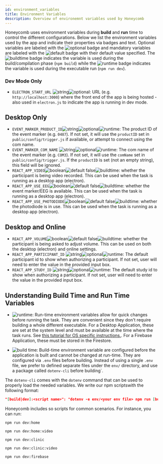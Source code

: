 ---
id: environment_variables
title: Environment Variables
description: Overview of environemnt variables used by Honeycomb
---

Honeycomb uses environment variables during **build** and **run** time to control the different configurations. Below we list the environment variables used by the app and indicate their properties via badges and text. Optional variables are labeled with the ![optional](https://img.shields.io/badge/-optional-yellow) badge and mandatory variables are labeled with the ![default <default-value>](https://img.shields.io/badge/default-<defaultvalue>-yellow) badge with their default value specified. The ![buildtime](https://img.shields.io/badge/-buildtime-blue) badge indicates the variable is used during the build/compilation phase (`npm build`) while the ![runtime](https://img.shields.io/badge/-runtime-purple) badge indicates the variable is used during the executable run (`npm run dev`).

### Dev Mode Only

- `ELECTRON_START_URL` ![string](https://img.shields.io/badge/-string-grey)![optional](https://img.shields.io/badge/-optional-yellow): URL (e.g. `http://localhost:3000`) where the front end of the app is being hosted - also used in `electron.js` to indicate the app is running in dev mode.

## Desktop Only

- `EVENT_MARKER_PRODUCT_ID`![string](https://img.shields.io/badge/-string-grey)![optional](https://img.shields.io/badge/-optional-yellow)![runtime](https://img.shields.io/badge/-runtime-purple): The product ID of the event marker (e.g. `0487`). If not set, it will use the `productID` set in `public/config/trigger.js` if available, or attempt to connect using the com name.
- `EVENT_MARKER_COM_NAME` ![string](https://img.shields.io/badge/-string-grey)![optional](https://img.shields.io/badge/-optional-yellow)![runtime](https://img.shields.io/badge/-runtime-purple): The com name of the event marker (e.g. `COM3`). If not set, it will use the `comName` set in `public/config/trigger.js`. If the `productID` is set (not an empty string), this field will be ignored.
- `REACT_APP_VIDEO`![boolean](https://img.shields.io/badge/-boolean-lightgrey)![default false](https://img.shields.io/badge/default-false-yellow)![buildtime](https://img.shields.io/badge/-buildtime-blue): whether the participant is being video recorded. This can be used when the task is running as a desktop app (electron).
- `REACT_APP_USE_EEG`![boolean](https://img.shields.io/badge/-boolean-lightgrey)![default false](https://img.shields.io/badge/default-false-yellow)![buildtime](https://img.shields.io/badge/-buildtime-blue): whether the event marker/EEG is available. This can be used when the task is running as a desktop app (electron).
- `REACT_APP_USE_PHOTODIODE`![boolean](https://img.shields.io/badge/-boolean-lightgrey)![default false](https://img.shields.io/badge/default-false-yellow)![buildtime](https://img.shields.io/badge/-buildtime-blue): whether the photodiode is in use. This can be used when the task is running as a desktop app (electron).

## Desktop and Online

- `REACT_APP_VOLUME`![boolean](https://img.shields.io/badge/-boolean-lightgrey)![default false](https://img.shields.io/badge/default-false-yellow)![buildtime](https://img.shields.io/badge/-buildtime-blue): whether the participant is being asked to adjust volume. This can be used on both the desktop (electron) and online settings.
- `REACT_APP_PARTICIPANT_ID` ![string](https://img.shields.io/badge/-string-grey)![optional](https://img.shields.io/badge/-optional-yellow)![runtime](https://img.shields.io/badge/-runtime-purple): The default participant id to show when authorizing a participant. If not set, user will need to enter the value in the provided input box.
- `REACT_APP_STUDY_ID` ![string](https://img.shields.io/badge/-string-grey)![optional](https://img.shields.io/badge/-optional-yellow)![runtime](https://img.shields.io/badge/-runtime-purple): The default study id to show when authorizing a participant. If not set, user will need to enter the value in the provided input box.

## Understanding Build Time and Run Time Variables

- ![runtime](https://img.shields.io/badge/-runtime-purple): Run-time environment variables allow for quick changes before running the task. They are convenient since they don't require building a whole different executable. For a Desktop Application, these are set at the system level and must be available at the time where the task runs. See [this tutorial for OS specific instructions.](https://www.imatest.com/docs/editing-system-environment-variables/#Windows). For a Firebase Application, these must be stored in the Firestore.

- ![build time](https://img.shields.io/badge/-buildtime-blue): Build-time environment variable are configured before the application is built and cannot be changed at run-time. They are configured via `.env` files before building. Instead of using a single `.env` file, we prefer to defined separate files under the `env/` directory, and use a package called `dotenv-cli` before building`.

The `dotenv-cli` comes with the `dotenv` command that can be used to properly load the needed variables. We write our npm scriptswith the following format:

```json title="package.json"
"[build|dev]:<script name>": "dotenv -e env/<your env file> npm run [build|dev]"
```

Honeycomb includes so scripts for common scenarios. For instance, you can run:

```shell
npm run dev:home
```

```shell
npm run dev:home:video
```

```shell
npm run dev:clinic
```

```shell
npm run dev:clinic:video
```

```shell
npm run dev:firebase
```
